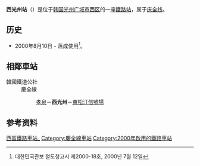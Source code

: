 {{朝鮮半島車站資訊
|公司色 = #0066b3
|文字色 = 
|站名 = 西光州站<br />{{lang|en|Seogwangju}}
|圖片 =Korail Gyeongjeon Seogwangju Station.jpg
|pxl = 
|圖片說明 =车站站舍
|車站編號 = 
|前一站 = [[孝泉站|孝泉]]
|前一站距離 = 4.1
|後一站距離 = 4.3
|後一站 = [[东松汀信号场|东松汀信号场]]
|距離 =282.5
|起點站 = [[三浪津站|三浪津]]
|所屬路線 = [[庆全线|庆全线]]
|諺文 = 서광주역
|朝鮮漢字 = 西光州驛
|文觀部式 = Seogwangju-yeok 
|馬-賴式 = Seokwangju-yŏk
|副站名 = 
|停站路線數 = 
|所屬公司 = [[韩国铁道公社|韩国铁道公社]]
|所在地 =[[光州广域市|光州广域市]][[西区_(光州)|西区]]
|車站構造 = 地面車站
|月台配置 = 2面4线
|啟用年月日 =2000年8月10日 
|廢站年月日 = 
|上下車人次 =
|統計年度 =
|轉車 = 
|備註 = 
|全寬備註 = 
}}

'''西光州站'''（{{kor|諺=서광주역|漢=西光州驛|羅=Seogwangju yeok|f=y}}）是位于[[韩国|韩国]][[光州广域市|光州广域市]][[西区_(光州)|西区]]的一座[[鐵路站|鐵路站]]，属于[[庆全线|庆全线]]。

== 历史 ==
*2000年8月10日 - 落成使用<ref>대한민국관보 철도청고시 제2000-18호, 2000년 7월 12일</ref>。

== 相鄰車站 ==
;韓國鐵道公社
:慶全線
::[[孝泉站|孝泉]]－'''西光州'''－[[東松汀信號場|東松汀信號場]]

== 参考资料 ==
{{reflist}}

{{庆全线}}
{{无穷花号}}

[[Category:西區鐵路車站_(光州廣域市)|西區鐵路車站_]]
[[Category:慶全線車站|Category:慶全線車站]]
[[Category:2000年啟用的鐵路車站|Category:2000年啟用的鐵路車站]]
